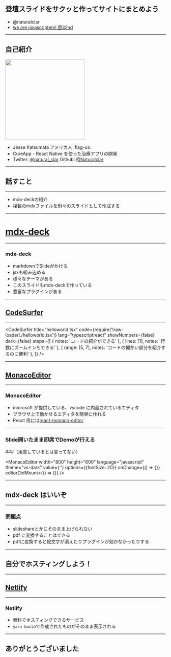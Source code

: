 
<Head>
  <Meta
    title="自分の登壇スライド用サイトを作ろう"
    description="netlify, mdx-deck を使って自分の登壇資料をまとめるサイトを作る"
    slug="create-your-own-slides-page"
    publishedAt={new Date()}
  />
</Head>

## 登壇スライドをサクッと作ってサイトにまとめよう

- @naturalclar
- [we are javascripters! @32nd](https://wajs.connpass.com/event/130865/)

---

## 自己紹介

<img src="../assets/cat.jpg" height="250" />

- Jesse Katsumata アメリカ人 :flag-us:
- CureApp - React Native を使った治療アプリの開発
- Twitter: [@natural_clar](https://twitter.com/natural_clar) Github: [@Naturalclar](https://github.com/Naturalclar)

---

## 話すこと

---

- mdx-deckの紹介
- 複数のmdxファイルを別々のスライドとして作成する

---

# [mdx-deck]()

---

### mdx-deck

- markdownでSlideがかける
- jsxも組み込める
- 様々なテーマがある
- このスライドもmdx-deckで作っている
- 豊富なプラグインがある

---

## [CodeSurfer](https://github.com/pomber/code-surfer)

---

<CodeSurfer
  title="helloworld.tsx"
  code={require('!raw-loader!./helloworld.tsx')}
  lang="typescriptreact"
  showNumbers={false}
  dark={false}
  steps={[
    { notes: 'コードの紹介ができる' },
    { lines: [1], notes: '行数にズームインもできる' },
    { range: [5, 7], notes: 'コードの細かい部分を紹介するのに便利' },
  ]}
/>

---

## [MonacoEditor](https://microsoft.github.io/monaco-editor/)

---

### MonacoEditor

- microsoft が提供している、vscode に内蔵されているエディタ
- ブラウザ上で動かせるエディタを簡単に作れる
- React 用には[react-monaco-editor](https://github.com/react-monaco-editor/react-monaco-editor)

---

### Slide開いたまま即席でDemoが行える
###（用意しているとは言ってない）

<MonacoEditor
  width="800"
  height="600"
  language="javascript"
  theme="vs-dark"
  value={''}
  options={{fontSize: 20}}
  onChange={() => {}}
  editorDidMount={() => {}}
/>

---

## mdx-deck はいいぞ

---

### 問題点

- slideshareとかにそのまま上げられない
- pdf に変換することはできる
- pdfに変換すると絵文字が消えたりプラグインが効かなかったりする

---

## 自分でホスティングしよう！

---

## [Netlify](https://www.netlify.com/)

---

### Netlify

- 無料でホスティングできるサービス
- `yarn build`で作成されたものがそのまま表示される

---

## ありがとうございました

